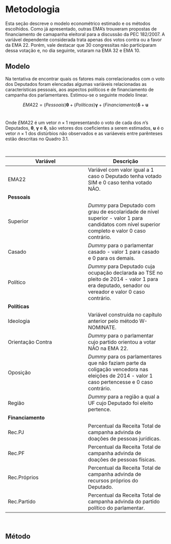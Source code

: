 # Metodologia

Esta seção descreve o modelo econométrico estimado e os métodos escolhidos. Como já apresentado, outras EMA's trouxeram propostas de financiamento de camapanha eleitoral para a discussão da PEC 182/2007. A variável dependente considerada trata apenas dos votos contra ou a favor da EMA 22. Porém, vale destacar que 30 congressitas não participaram dessa votação e, no dia seguinte, votaram na EMA 32 e EMA 10.

## Modelo

Na tentativa de encontrar quais os fatores mais correlacionados com o voto dos Deputados foram elencadas algumas variáveis relacionadas as características pessoais, aos aspectos políticos e de financiamento de campanha dos parlamentares. Estimou-se o seguinte modelo linear.

$$EMA22 = (Pessoais) \boldsymbol \theta  + 
(Políticas) \boldsymbol \gamma +
(Financiamento) \boldsymbol \delta + \boldsymbol u
$$ <br>

Onde $EMA22$ é um vetor $n\times1$ representando o voto de cada dos $n$'s Deputados, $\boldsymbol \theta$, $\boldsymbol \gamma$ e $\boldsymbol \delta$, são vetores dos coeficientes a serem estimados, $\boldsymbol u$ é o vetor $n\times1$ dos distúrbios não observados e as variáeveis entre parênteses estão descritas no Quadro 3.1.

<br>

| **Variável** | **Descrição** |
| --- | --- |
| EMA22 | Variável com valor igual a 1 caso o Deputado tenha votado SIM e 0 caso tenha votado NÃO. |
| **Pessoais** |
| Superior | _Dummy_ para Deputado com grau de escolaridade de nível superior - valor 1 para candidatos com nível superior completo e valor 0 caso contrário. |
| Casado | _Dummy_ para o parlamentar casado - valor 1 para casado e 0 para os demais. |
| Político | _Dummy_ para Deputado cuja ocupação declarada ao TSE no pleito de 2014 - valor 1 para era deputado, senador ou vereador e valor 0 caso contrário. |
| **Políticas** |
| Ideologia | Variável construída no capítulo anterior pelo método W-NOMINATE. |
| Orientação Contra | _Dummy_ para o parlamentar cujo partido orientou a votar NÃO na EMA 22. |
| Oposição | _Dummy_ para os parlamentares que não faziam parte da coligação vencedora nas eleições de 2014 - valor 1 caso pertencesse e 0 caso contrário. |
| Região | _Dummy_ para a região a qual a UF cujo Deputado foi eleito pertence. |
| **Financiamento** |
| Rec.PJ | Percentual da Receita Total de campanha advinda de doações de pessoas jurídicas. |
| Rec.PF | Percentual da Receita Total de campanha advinda de doações de pessoas físicas. |
| Rec.Próprios | Percentual da Receita Total de campanha advinda de recursos próprios do Deputado. |
| Rec.Partido | Percentual da Receita Total de campanha advinda do partido político do parlamentar. |


<br>

## Método
